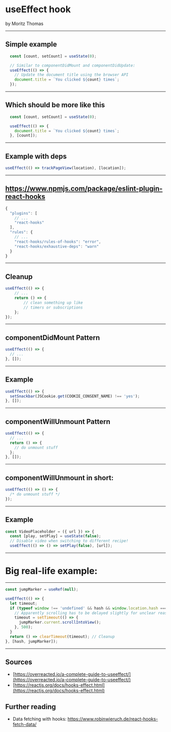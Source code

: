 

<Head>
  <title>useEffect hook</title>
  <meta name="author" content="Moritz Thomas" />
</Head>

# useEffect hook
by Moritz Thomas

---

## Simple example
```js
  const [count, setCount] = useState(0);

  // Similar to componentDidMount and componentDidUpdate:
  useEffect(() => {
    // Update the document title using the browser API
    document.title = `You clicked ${count} times`;
  });
```

---

## Which should be more like this
```js
  const [count, setCount] = useState(0);

  useEffect(() => {
    document.title = `You clicked ${count} times`;
  }, [count]);
```

---

## Example with deps
```js
useEffect(() => trackPageView(location), [location]);
```

---

## https://www.npmjs.com/package/eslint-plugin-react-hooks
```js
{
  "plugins": [
    // ...
    "react-hooks"
  ],
  "rules": {
    // ...
    "react-hooks/rules-of-hooks": "error",
    "react-hooks/exhaustive-deps": "warn"
  }
}
```

---

## Cleanup
```js
useEffect(() => {
    // ...
    return () => {
        // clean something up like
        // timers or subscriptions
    };
});
```

---

## componentDidMount Pattern
```js
useEffect(() => {
  // ...
}, []);
```

---

## Example
```js
useEffect(() => {
  setSnackbar(JSCookie.get(COOKIE_CONSENT_NAME) !== 'yes');
}, []);
```

---

## componentWillUnmount Pattern
```js
useEffect(() => {
  // ...
  return () => {
    // do unmount stuff
  };
}, []);
```

---

## componentWillUnmount in short:
```js
useEffect(() => () => {
  /* do unmount stuff */
});
```

---

## Example
```js
const VideoPlaceholder = ({ url }) => {
  const [play, setPlay] = useState(false);
  // Disable video when switching to different recipe!
  useEffect(() => () => setPlay(false), [url]);
```

---

# Big real-life example:

---

```js
const jumpMarker = useRef(null);

useEffect(() => {
  let timeout;
  if (typeof window !== 'undefined' && hash && window.location.hash === hash) {
    // Apparently scrolling has to be delayed slightly for unclear reasons.
    timeout = setTimeout(() => {
      jumpMarker.current.scrollIntoView();
    }, 500);
  }
  return () => clearTimeout(timeout); // Cleanup
}, [hash, jumpMarker]);
```

---

## Sources
- [https://overreacted.io/a-complete-guide-to-useeffect/](https://overreacted.io/a-complete-guide-to-useeffect/)
- [https://reactjs.org/docs/hooks-effect.html](https://reactjs.org/docs/hooks-effect.html)
## Further reading
- Data fetching with hooks: https://www.robinwieruch.de/react-hooks-fetch-data/